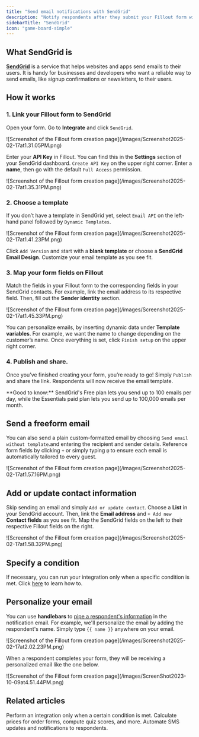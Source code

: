 ```yaml
---
title: "Send email notifications with SendGrid"
description: "Notify respondents after they submit your Fillout form with customizable emails that can include dynamic data. Add or update their existing contact information."
sidebarTitle: "SendGrid"
icon: "game-board-simple"
---
```


## What SendGrid is

[**SendGrid**](https://sendgrid.com/) is a service that helps websites and apps send emails to their users. It is handy for businesses and developers who want a reliable way to send emails, like signup confirmations or newsletters, to their users.

## How it works

### 1. Link your Fillout form to SendGrid

Open your form. Go to **Integrate** and click `SendGrid`.

<Frame>
  ![Screenshot of the Fillout form creation page](/images/Screenshot2025-02-17at1.31.05PM.png)
</Frame>

Enter your **API Key** in Fillout. You can find this in the **Settings** section of your SendGrid dashboard. `Create API Key` on the upper right corner. Enter a **name**, then go with the default `Full Access` permission.

<Frame style={{ width: '576px', height: '403px' }}>
  ![Screenshot of the Fillout form creation page](/images/Screenshot2025-02-17at1.35.31PM.png)
</Frame>

### 2. Choose a template

If you don’t have a template in SendGrid yet, select `Email API` on the left-hand panel followed by `Dynamic Templates`.

<Frame>
  ![Screenshot of the Fillout form creation page](/images/Screenshot2025-02-17at1.41.23PM.png)
</Frame>

Click `Add Version` and start with a **blank template** or choose a **SendGrid Email Design**. Customize your email template as you see fit.

### 3. Map your form fields on **Fillout**

Match the fields in your Fillout form to the corresponding fields in your SendGrid contacts. For example, link the email address to its respective field. Then, fill out the **Sender identity** section.

<Frame>
  ![Screenshot of the Fillout form creation page](/images/Screenshot2025-02-17at1.45.33PM.png)
</Frame>

You can personalize emails, by inserting dynamic data under **Template variables**. For example, we want the name to change depending on the customer’s name. Once everything is set, click `Finish setup` on the upper right corner.

### 4. Publish and share.

Once you’ve finished creating your form, you’re ready to go\! Simply `Publish` and share the link. Respondents will now receive the email template.

<Check>
  **Good to know:** SendGrid's Free plan lets you send up to 100 emails per day, while the Essentials paid plan lets you send up to 100,000 emails per month.
</Check>

## Send a freeform email

You can also send a plain custom-formatted email by choosing `Send email without template`.and entering the recipient and sender details. Reference form fields by clicking `+` or simply typing `@` to ensure each email is automatically tailored to every guest.

<Frame>
  ![Screenshot of the Fillout form creation page](/images/Screenshot2025-02-17at1.57.16PM.png)
</Frame>

## **Add or update contact information**

Skip sending an email and simply `Add or update contact`. Choose a **List** in your SendGrid account. Then, link the **Email address** and `+ Add new` **Contact fields** as you see fit. Map the SendGrid fields on the left to their respective Fillout fields on the right.

<Frame>
  ![Screenshot of the Fillout form creation page](/images/Screenshot2025-02-17at1.58.32PM.png)
</Frame>

## **Specify a condition**

If necessary, you can run your integration only when a specific condition is met. Click [here](/conditional-integration) to learn how to.

## Personalize your email

You can use **handlebars** to [pipe a respondent's information](https://docs.sendgrid.com/for-developers/sending-email/using-handlebars) in the notification email. For example, we'll personalize the email by adding the respondent's name. Simply type `{{ name }}` anywhere on your email.

<Frame>
  ![Screenshot of the Fillout form creation page](/images/Screenshot2025-02-17at2.02.23PM.png)
</Frame>

When a respondent completes your form, they will be receiving a personalized email like the one below.

<Frame style={{ width: '576px', height: '337px' }}>
  ![Screenshot of the Fillout form creation page](/images/ScreenShot2023-10-09at4.51.44PM.png)
</Frame>

## Related articles

<CardGroup cols={3}>
  <Card title="Conditional integration logic" icon="gear-complex" iconType="regular" color="#FFC738" href="/conditional-integration">
    Perform an integration only when a certain condition is met.
  </Card>
  <Card title="Calculations and variables" icon="calculator-simple" iconType="regular" color="#FFC738" href="/calculations">
    Calculate prices for order forms, compute quiz scores, and more.
  </Card>
  <Card title="Send messages with Twilio" icon="message-sms" iconType="regular" color="#FFC738" href="/twilio">
    Automate SMS updates and notifications to respondents.
  </Card>
</CardGroup>
